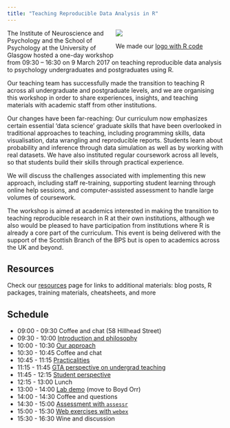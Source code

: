 ```yaml
---
title: "Teaching Reproducible Data Analysis in R" 
---
```


<div class="figure" style="width: 50%; float: right;">
  <img src="images/warhol.jpg">
  <p class="caption">We made our [logo with R code](logo.html)</p>
</div>

The Institute of Neuroscience and Psychology and the School of Psychology at the University of Glasgow hosted a one-day workshop from 09:30 – 16:30 on 9 March 2017 on teaching reproducible data analysis to psychology undergraduates and postgraduates using R.

Our teaching team has successfully made the transition to teaching R across all undergraduate and postgraduate levels, and we are organising this workshop in order to share experiences, insights, and teaching materials with academic staff from other institutions.

Our changes have been far-reaching: Our curriculum now emphasizes certain essential ‘data science’ graduate skills that have been overlooked in traditional approaches to teaching, including programming skills, data visualisation, data wrangling and reproducible reports. Students learn about probability and inference through data simulation as well as by working with real datasets. We have also instituted regular coursework across all levels, so that students build their skills through practical experience.

We will discuss the challenges associated with implementing this new approach, including staff re-training, supporting student learning through online help sessions, and computer-assisted assessment to handle large volumes of coursework.

The workshop is aimed at academics interested in making the transition to teaching reproducible research in R at their own institutions, although we also would be pleased to have participation from institutions where R is already a core part of the curriculum. This event is being delivered with the support of the Scottish Branch of the BPS but is open to academics across the UK and beyond.

## Resources

Check our [resources](resources.html) page for links to additional materials: blog posts, R packages, training materials, cheatsheets, and more

## Schedule

<div id="scheduler">
* 09:00 - 09:30 Coffee and chat (58 Hillhead Street)
* 09:30 - 10:00 [Introduction and philosophy](intro.html)
* 10:00 - 10:30 [Our approach](approach.html)
* 10:30 - 10:45 Coffee and chat
* 10:45 - 11:15 [Practicalities](practicalities.html)
* 11:15 - 11:45 [GTA perspective on undergrad teaching](GTA.html)
* 11:45 - 12:15 [Student perspective](students.html)
* 12:15 - 13:00 Lunch
* 13:00 - 14:00 [Lab demo](labdemo.html) (move to Boyd Orr)
* 14:00 - 14:30 Coffee and questions
* 14:30 - 15:00 [Assessment with `assessr`](assessr.html)
* 15:00 - 15:30 [Web exercises with `webex`](webex.html)
* 15:30 - 16:30 Wine and discussion
</div>


